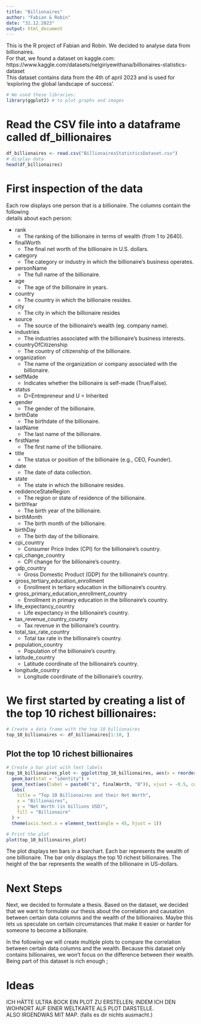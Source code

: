 ```yaml
---
title: "Billionaires"
author: "Fabian & Robin"
date: "31.12.2023"
output: html_document
---
```


This is the R project of Fabian and Robin. We decided to analyse data from billionaires.  
For that, we found a dataset on kaggle.com: https://www.kaggle.com/datasets/nelgiriyewithana/billionaires-statistics-dataset  
This dataset contains data from the 4th of april 2023 and is used for 'exploring the global landscape of success'.  

```r
# We used these libraries:
library(ggplot2) # to plot graphs and images
```

# Read the CSV file into a dataframe called df_billionaires

```r
df_billionaires <- read.csv("BillionairesStatisticsDataset.csv")
# display data
head(df_billionaires)
```

# First inspection of the data

Each row displays one person that is a billionaire. The columns contain the following  
details about each person:  
  
- rank
  - The ranking of the billionaire in terms of wealth (from 1 to 2640).  
- finalWorth
  - The final net worth of the billionaire in U.S. dollars.  
- category
  - The category or industry in which the billionaire's business operates.  
- personName
  - The full name of the billionaire.  
- age
  - The age of the billionaire in years.  
- country
  - The country in which the billionaire resides.  
- city
  - The city in which the billionaire resides  
- source
  - The source of the billionaire's wealth (eg. company name).  
- industries
  - The industries associated with the billionaire's business interests.  
- countryOfCitizenship
  - The country of citizenship of the billionaire.  
- organization
  - The name of the organization or company associated with the billionaire.  
- selfMade
  - Indicates whether the billionaire is self-made (True/False).  
- status
  - D=Entrepreneur and U = Inherited  
- gender
  - The gender of the billionaire.  
- birthDate
  - The birthdate of the billionaire.  
- lastName
  - The last name of the billionaire.  
- firstName
  - The first name of the billionaire.  
- title
  - The status or position of the billionaire (e.g., CEO, Founder).  
- date
  - The date of data collection.  
- state
  - The state in which the billionaire resides.  
- redidenceStateRegion
  - The region or state of residence of the billionaire.  
- birthYear
  - The birth year of the billionaire.  
- birthMonth
  - The birth month of the billionaire.  
- birthDay
  - The birth day of the billionaire.  
- cpi_country
  - Consumer Price Index (CPI) for the billionaire's country.  
- cpi_change_country
  - CPI change for the billionaire's country.  
- gdp_country
  - Gross Domestic Product (GDP) for the billionaire's country.  
- gross_tertiary_education_enrollment
  - Enrollment in tertiary education in the billionaire's country.  
- gross_primary_education_enrollment_country
  - Enrollment in primary education in the billionaire's country.  
- life_expectancy_country
  - Life expectancy in the billionaire's country.  
- tax_revenue_country_country
  - Tax revenue in the billionaire's country.  
- total_tax_rate_country
  - Total tax rate in the billionaire's country.  
- population_country
  - Population of the billionaire's country.  
- latitude_country
  - Latitude coordinate of the billionaire's country.  
- longitude_country
  - Longitude coordinate of the billionaire's country.  

# We first started by creating a list of the top 10 richest billionaires:

```r
# Create a data frame with the top 10 billionaires
top_10_billionaires <- df_billionaires[1:10, ]
```

## Plot the top 10 richest billionaires
```r
# Create a bar plot with text labels
top_10_billionaires_plot <- ggplot(top_10_billionaires, aes(x = reorder(personName, -finalWorth), y = finalWorth, fill = personName)) +
  geom_bar(stat = "identity") +
  geom_text(aes(label = paste0("$", finalWorth, "B")), vjust = -0.5, color = "black", size = 3) + # Add text labels
  labs(
    title = "Top 10 Billionaires and their Net Worth",
    x = "Billionaires",
    y = "Net Worth (in billions USD)",
    fill = "Billionaire"
  ) +
  theme(axis.text.x = element_text(angle = 45, hjust = 1))

# Print the plot
plot(top_10_billionaires_plot)
```
  
The plot displays ten bars in a barchart. Each bar represents the wealth of
one billionaire. The bar only displays the top 10 richest billionaires.
The height of the bar represents the wealth of the billionaire in US-dollars.

# Next Steps

Next, we decided to formulate a thesis. Based on the dataset, we decided that we want
to formulate our thesis about the correlation and causation between certain data
columns and the wealth of the billionaires. Maybe this lets us speculate on certain
circumstances that make it easier or harder for someone to become a billionaire.

In the following we will create multiple plots to compare the correlation between certain
data columns and the wealth. Because this dataset only contains billionaires, we won't
focus on the difference between their wealth. Being part of this dataset is rich enough ;

# Ideas
ICH HÄTTE ULTRA BOCK EIN PLOT ZU ERSTELLEN; INDEM ICH DEN WOHNORT AUF EINER WELTKARTE ALS
PLOT DARSTELLE.  
ALSO IRGENDWAS MIT MAP. (falls es dir nichts ausmacht.)